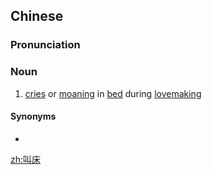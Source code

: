 ==Chinese==
{{zh-forms}}
{{wikipedia|lang=zh}}

===Pronunciation===
{{zh-pron
|m=jiàochuáng
|cat=n
}}

===Noun===
{{zh-noun}}

# [[cries]] or [[moaning]] in [[bed]] during [[lovemaking]]

====Synonyms====
* {{zh-l|嬌喘}}

[[zh:叫床]]